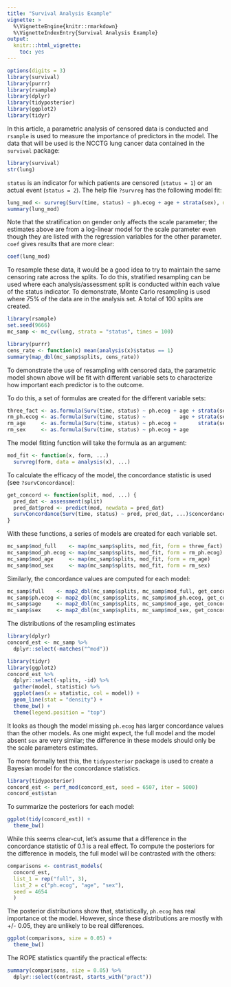 ```yaml
---
title: "Survival Analysis Example"
vignette: >
  %\VignetteEngine{knitr::rmarkdown}
  %\VignetteIndexEntry{Survival Analysis Example}
output:
  knitr:::html_vignette:
    toc: yes
---
```


```r
options(digits = 3)
library(survival)
library(purrr)
library(rsample)
library(dplyr)
library(tidyposterior)
library(ggplot2)
library(tidyr)
```

In this article, a parametric analysis of censored data is conducted and `rsample` is used to measure the importance of predictors in the model. The data that will be used is the NCCTG lung cancer data contained in the `survival` package:

```r
library(survival)
str(lung)
```

`status` is an indicator for which patients are censored (`status = 1`) or an actual event (`status = 2`). The help file `?survreg` has the following model fit:

```r
lung_mod <- survreg(Surv(time, status) ~ ph.ecog + age + strata(sex), data = lung)
summary(lung_mod)
```

Note that the stratification on gender only affects the scale parameter; the estimates above are from a log-linear model for the scale parameter even though they are listed with the regression variables for the other parameter. `coef` gives results that are more clear:

```r
coef(lung_mod)
```

To resample these data, it would be a good idea to try to maintain the same censoring rate across the splits. To do this, stratified resampling can be used where each analysis/assessment split is conducted within each value of the status indicator. To demonstrate, Monte Carlo resampling is used where 75% of the data are in the analysis set. A total of 100 splits are created.   

```r
library(rsample)
set.seed(9666)
mc_samp <- mc_cv(lung, strata = "status", times = 100)

library(purrr)
cens_rate <- function(x) mean(analysis(x)$status == 1)
summary(map_dbl(mc_samp$splits, cens_rate))
```

To demonstrate the use of resampling with censored data, the parametric model shown above will be fit with different variable sets to characterize how important each predictor is to the outcome. 

To do this, a set of formulas are created for the different variable sets:

```r
three_fact <- as.formula(Surv(time, status) ~ ph.ecog + age + strata(sex))
rm_ph.ecog <- as.formula(Surv(time, status) ~           age + strata(sex))
rm_age     <- as.formula(Surv(time, status) ~ ph.ecog +       strata(sex))
rm_sex     <- as.formula(Surv(time, status) ~ ph.ecog + age              )
```

The model fitting function will take the formula as an argument:

```r
mod_fit <- function(x, form, ...) 
  survreg(form, data = analysis(x), ...)
```

To calculate the efficacy of the model, the concordance statistic is used (see `?survConcordance`):

```r
get_concord <- function(split, mod, ...) {
  pred_dat <- assessment(split)
  pred_dat$pred <- predict(mod, newdata = pred_dat)
  survConcordance(Surv(time, status) ~ pred, pred_dat, ...)$concordance
}
```

With these functions, a series of models are created for each variable set.

```r
mc_samp$mod_full    <- map(mc_samp$splits, mod_fit, form = three_fact)
mc_samp$mod_ph.ecog <- map(mc_samp$splits, mod_fit, form = rm_ph.ecog)
mc_samp$mod_age     <- map(mc_samp$splits, mod_fit, form = rm_age)
mc_samp$mod_sex     <- map(mc_samp$splits, mod_fit, form = rm_sex)
```

Similarly, the concordance values are computed for each model:

```r
mc_samp$full    <- map2_dbl(mc_samp$splits, mc_samp$mod_full, get_concord)
mc_samp$ph.ecog <- map2_dbl(mc_samp$splits, mc_samp$mod_ph.ecog, get_concord)
mc_samp$age     <- map2_dbl(mc_samp$splits, mc_samp$mod_age, get_concord)
mc_samp$sex     <- map2_dbl(mc_samp$splits, mc_samp$mod_sex, get_concord)
```

The distributions of the resampling estimates

```r
library(dplyr)
concord_est <- mc_samp %>%
  dplyr::select(-matches("^mod"))

library(tidyr)
library(ggplot2)
concord_est %>%
  dplyr::select(-splits, -id) %>%
  gather(model, statistic) %>%
  ggplot(aes(x = statistic, col = model)) + 
  geom_line(stat = "density") + 
  theme_bw() + 
  theme(legend.position = "top")
```

It looks as though the model missing `ph.ecog` has larger concordance values than the other models. As one might expect, the full model and the model absent `sex` are very similar; the difference in these models should only be the scale parameters estimates. 

To more formally test this, the `tidyposterior` package is used to create a Bayesian model for the concordance statistics. 

```r
library(tidyposterior)
concord_est <- perf_mod(concord_est, seed = 6507, iter = 5000)
concord_est$stan
```

To summarize the posteriors for each model:

```r
ggplot(tidy(concord_est)) + 
  theme_bw()
```

While this seems clear-cut, let's assume that a difference in the concordance statistic of 0.1 is a real effect. To compute the posteriors for the difference in models, the full model will be contrasted with the others:

```r
comparisons <- contrast_models(
  concord_est, 
  list_1 = rep("full", 3),
  list_2 = c("ph.ecog", "age", "sex"),
  seed = 4654
  )
```

The posterior distributions show that, statistically, `ph.ecog` has real importance ot the model. However, since these distributions are mostly with +/- 0.05, they are unlikely to be real differences. 

```r
ggplot(comparisons, size = 0.05) + 
  theme_bw()
```

The ROPE statistics quantify the practical effects:

```r
summary(comparisons, size = 0.05) %>%
  dplyr::select(contrast, starts_with("pract"))
```



